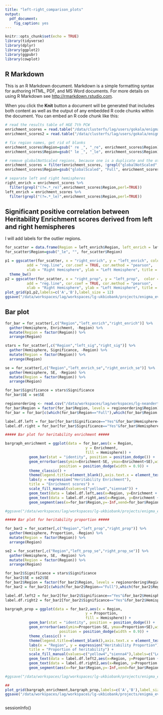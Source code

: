```yaml
---
title: "left-right_comparison_plots"
output: 
  pdf_document:
    fig_caption: yes
---
```


```r
knitr::opts_chunk$set(echo = TRUE)
library(tidyverse)
library(dplyr)
library(ggplot2)
library(ggpubr)
library(cowplot)
```

## R Markdown

This is an R Markdown document. Markdown is a simple formatting syntax for authoring HTML, PDF, and MS Word documents. For more details on using R Markdown see <http://rmarkdown.rstudio.com>.

When you click the **Knit** button a document will be generated that includes both content as well as the output of any embedded R code chunks within the document. You can embed an R code chunk like this:

```r
# read the results table of HGE 7th PCW
enrichment_scores = read.table("/data/clusterfs/lag/users/gokala/enigma-evol/partherit/results_tables/regional_with_global/HSE_7pcw_active_merged_results_FDR35.txt",header=T,sep="\t")
enrichment_scores2 = read.table("/data/clusterfs/lag/users/gokala/enigma-evol/partherit/results_tables/regional_hemi_spec_glob/HSE_7pcw_active_merged_results_FDR35.txt",header=T,sep="\t")

# fix region names, get rid of blanks
enrichment_scores$Region=gsub(" re _", "_re", enrichment_scores$Region)
enrichment_scores$Region=gsub(" le _", "_le", enrichment_scores$Region)

# remove globalNotScaled regions, because one is a duplicate and the other is for thickness
enrichment_scores = filter(enrichment_scores, !grepl("globalNotScaled",Region))
enrichment_scores$Region=gsub("globalScaled", "Full", enrichment_scores$Region)

# separate left and right hemispheres
right_enrich = enrichment_scores %>%
  filter(grepl("(?=.*_re)",enrichment_scores$Region,perl=TRUE))
left_enrich = enrichment_scores %>%
  filter(grepl("(?=.*_le)",enrichment_scores$Region,perl=TRUE))

```

## Significant positive correlation between Heritability Enrichment scores derived from left and right hemispheres

I will add labels for the outlier regions.

```r
for_scatter = data.frame(Region = left_enrich$Region, left_enrich = left_enrich$Enrichment, right_enrich = right_enrich$Enrichment, left_enrich_se =  left_enrich$Enrichment_std_error, right_enrich_se = right_enrich$Enrichment_std_error, left_prop = left_enrich$Prop._h2, right_prop = right_enrich$Prop._h2, left_prop_se =  left_enrich$Prop._h2_std_error, right_prop_se = right_enrich$Prop._h2_std_error, left_sig=left_enrich$significant,right_sig=right_enrich$significant)
for_scatter$Region=gsub("_le", "", for_scatter$Region)

p1 = ggscatter(for_scatter, x = "right_enrich", y = "left_enrich", color = "yellow4",
          add = "reg.line", cor.coef = TRUE, cor.method = "pearson",
          xlab = "Right Hemisphere", ylab = "Left Hemisphere", title = "Enrichment scores") +
  theme_bw()
p2 = ggscatter(for_scatter, x = "right_prop", y = "left_prop",  color = "sienna4",
          add = "reg.line", cor.coef = TRUE, cor.method = "pearson",
          xlab = "Right Hemisphere", ylab = "Left Hemisphere", title = "Proportion of heritability") + theme_bw()
plot_grid(p1,p2,labels=c('A','B'),label_size = 12)
ggsave("/data/workspaces/lag/workspaces/lg-ukbiobank/projects/enigma_evol/enigma_evo/evolution/results/plots/partitioned_heritability/enrichment/left-right_enrichment_scatter.pdf",height = 4,width = 7)
```

## Bar plot

```r
for_bar = for_scatter[,c("Region","left_enrich","right_enrich")] %>% 
  gather(Hemisphere, Enrichment, -Region) %>%
  mutate(Region = factor(Region)) %>%
  arrange(Region)

stars = for_scatter[,c("Region","left_sig","right_sig")] %>% 
  gather(Hemisphere, Significance, -Region) %>%
  mutate(Region = factor(Region)) %>%
  arrange(Region)

se = for_scatter[,c("Region","left_enrich_se","right_enrich_se")] %>% 
  gather(Hemisphere, SE, -Region) %>%
  mutate(Region = factor(Region)) %>%
  arrange(Region)

for_bar$Significance = stars$Significance
for_bar$SE = se$SE

regionordering <- read.csv("/data/workspaces/lag/workspaces/lg-neanderthals/raw_data/ENIGMA-EVO/MA6/Cerebral_Cortex_revisions/plotting/freesurfer_orderandcolor.csv")
for_bar$Region = factor(for_bar$Region, levels = regionordering$Region)
for_bar = for_bar[c(which(for_bar$Region=="Full"),which(for_bar$Region!="Full")),] # move Full to the top

label.df.left = for_bar[for_bar$Significance=="Yes"&for_bar$Hemisphere=="left_enrich",]
label.df.right = for_bar[for_bar$Significance=="Yes"&for_bar$Hemisphere=="right_enrich",]

##### Bar plot for heritability enrichment #####

bargraph_enrichment = ggplot(data = for_bar,aes(x = Region,
                                     y = Enrichment,
                                     fill = Hemisphere)) +
           geom_bar(stat = "identity", position = position_dodge()) +
           geom_errorbar(aes(ymin=Enrichment-SE, ymax=Enrichment+SE),width=0.2,
                         position = position_dodge(width = 0.9)) +
           theme_classic() +
           theme(legend.title=element_blank(),axis.text.x = element_text(angle = 45, hjust = 1)) +
           labs(y = expression("Heritability Enrichment"),
           title = "Enrichment scores") + 
           scale_fill_manual(values=c("yellow4","sienna4")) +
           geom_text(data = label.df.left,aes(x=Region, y=Enrichment + 5), label = "*  ", color="yellow4") +
           geom_text(data = label.df.right,aes(x=Region, y=Enrichment + 5), label = "  *",color="sienna4") +
           geom_segment(aes(x=for_bar$Region,y=-Inf,xend=for_bar$Region,yend=0), linetype=3, colour="light gray") + theme(legend.position='none',axis.title.x=element_blank())

#ggsave("/data/workspaces/lag/workspaces/lg-ukbiobank/projects/enigma_evol/enigma_evo/evolution/results/plots/left_right_partherit_enrichment_color2.pdf", width = 9, height = 6, unit = "in")

##### Bar plot for heritability proportion #####

for_bar2 = for_scatter[,c("Region","left_prop","right_prop")] %>% 
  gather(Hemisphere, Proportion, -Region) %>%
  mutate(Region = factor(Region)) %>%
  arrange(Region)

se2 = for_scatter[,c("Region","left_prop_se","right_prop_se")] %>% 
  gather(Hemisphere, SE, -Region) %>%
  mutate(Region = factor(Region)) %>%
  arrange(Region)

for_bar2$Significance = stars$Significance
for_bar2$SE = se2$SE
for_bar2$Region = factor(for_bar2$Region, levels = regionordering$Region)
for_bar2 = for_bar2[c(which(for_bar2$Region=="Full"),which(for_bar2$Region!="Full")),] # move 

label.df.left2 = for_bar2[for_bar2$Significance=="Yes"&for_bar2$Hemisphere=="left_prop",]
label.df.right2 = for_bar2[for_bar2$Significance=="Yes"&for_bar2$Hemisphere=="right_prop",]

bargraph_prop = ggplot(data = for_bar2,aes(x = Region,
                                     y = Proportion,
                                     fill = Hemisphere)) +
           geom_bar(stat = "identity", position = position_dodge()) +
           geom_errorbar(aes(ymin=Proportion-SE, ymax=Proportion+SE),width=0.2,
                         position = position_dodge(width = 0.9)) +
           theme_classic() +
           theme(legend.title=element_blank(),axis.text.x = element_text(angle = 45, hjust = 1)) +
           labs(x = "Region", y = expression("Heritability Proportion"),
           title = "Proportion of heritability") + 
           scale_fill_manual(values=c("yellow4","sienna4"),labels=c("Left Hemisphere","Right Hemisphere")) +
           geom_text(data = label.df.left2,aes(x=Region, y=Proportion + 0.05), label = "* ", color="yellow4") +
           geom_text(data = label.df.right2,aes(x=Region, y=Proportion + 0.05), label = " *",color="sienna4") +
           geom_segment(aes(x=for_bar$Region,y=-Inf,xend=for_bar$Region,yend=0), linetype=3, colour="light gray") + theme(legend.position="bottom")

#ggsave("/data/workspaces/lag/workspaces/lg-ukbiobank/projects/enigma_evol/enigma_evo/evolution/results/plots/left_right_partherit_proportion_color2.pdf", width = 9, height = 6, unit = "in")

##
plot_grid(bargraph_enrichment,bargraph_prop,labels=c('A','B'),label_size = 12, ncol=1)
ggsave("/data/workspaces/lag/workspaces/lg-ukbiobank/projects/enigma_evol/enigma_evo/evolution/results/plots/left_right_partherit_enrichment_and_proportion_v2.pdf", width = 9, height = 8, unit = "in")
```



```r

```
sessionInfo()